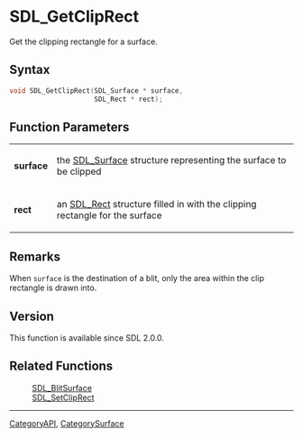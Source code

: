 = SDL_GetClipRect =

Get the clipping rectangle for a surface.

== Syntax ==

<syntaxhighlight lang='c'>
void SDL_GetClipRect(SDL_Surface * surface,
                     SDL_Rect * rect);
</syntaxhighlight>

== Function Parameters ==

{|
|'''surface'''
|the [[SDL_Surface]] structure representing the surface to be clipped
|-
|'''rect'''
|an [[SDL_Rect]] structure filled in with the clipping rectangle for the surface
|}

== Remarks ==

When <code>surface</code> is the destination of a blit, only the area
within the clip rectangle is drawn into.

== Version ==

This function is available since SDL 2.0.0.

== Related Functions ==

:[[SDL_BlitSurface]]
:[[SDL_SetClipRect]]

----
[[CategoryAPI]], [[CategorySurface]]


